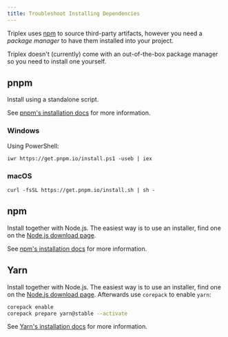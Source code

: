 ```yaml
---
title: Troubleshoot Installing Dependencies
---
```


Triplex uses [npm](https://www.npmjs.com) to source third-party artifacts,
however you need a _package manager_ to have them installed into your project.

Triplex doesn't (currently) come with an out-of-the-box package manager so you
need to install one yourself.

## pnpm

Install using a standalone script.

See [pnpm's installation docs](https://pnpm.io/installation) for more
information.

### Windows

Using PowerShell:

```
iwr https://get.pnpm.io/install.ps1 -useb | iex
```

### macOS

```
curl -fsSL https://get.pnpm.io/install.sh | sh -
```

## npm

Install together with Node.js. The easiest way is to use an installer, find one
on the [Node.js download page](https://nodejs.org/en/download/).

See
[npm's installation docs](https://docs.npmjs.com/downloading-and-installing-node-js-and-npm)
for more information.

## Yarn

Install together with Node.js. The easiest way is to use an installer, find one
on the [Node.js download page](https://nodejs.org/en/download/). Afterwards use
`corepack` to enable `yarn`:

```sh
corepack enable
corepack prepare yarn@stable --activate
```

See [Yarn's installation docs](https://yarnpkg.com/getting-started/install) for
more information.
